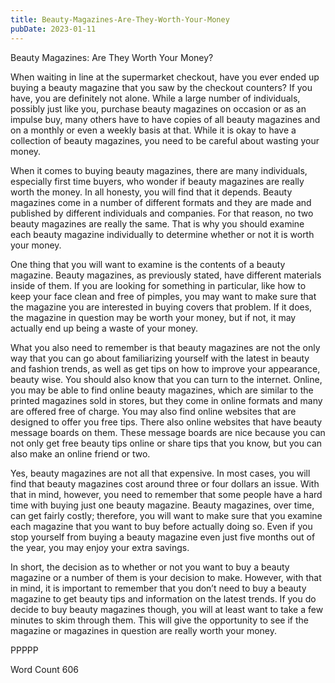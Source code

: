 ```yaml
---
title: Beauty-Magazines-Are-They-Worth-Your-Money
pubDate: 2023-01-11
---
```


Beauty Magazines: Are They Worth Your Money?

When waiting in line at the supermarket checkout, have you ever ended up buying a beauty magazine that you saw by the checkout counters?  If you have, you are definitely not alone.  While a large number of individuals, possibly just like you, purchase beauty magazines on occasion or as an impulse buy, many others have to have copies of all beauty magazines and on a monthly or even a weekly basis at that.  While it is okay to have a collection of beauty magazines, you need to be careful about wasting your money.

When it comes to buying beauty magazines, there are many individuals, especially first time buyers, who wonder if beauty magazines are really worth the money.  In all honesty, you will find that it depends.  Beauty magazines come in a number of different formats and they are made and published by different individuals and companies. For that reason, no two beauty magazines are really the same.  That is why you should examine each beauty magazine individually to determine whether or not it is worth your money.

One thing that you will want to examine is the contents of a beauty magazine.  Beauty magazines, as previously stated, have different materials inside of them.  If you are looking for something in particular, like how to keep your face clean and free of pimples, you may want to make sure that the magazine you are interested in buying covers that problem.  If it does, the magazine in question may be worth your money, but if not, it may actually end up being a waste of your money.

What you also need to remember is that beauty magazines are not the only way that you can go about familiarizing yourself with the latest in beauty and fashion trends, as well as get tips on how to improve your appearance, beauty wise.  You should also know that you can turn to the internet.  Online, you may be able to find online beauty magazines, which are similar to the printed magazines sold in stores, but they come in online formats and many are offered free of charge.  You may also find online websites that are designed to offer you free tips.  There also online websites that have beauty message boards on them. These message boards are nice because you can not only get free beauty tips online or share tips that you know, but you can also make an online friend or two.

Yes, beauty magazines are not all that expensive.  In most cases, you will find that beauty magazines cost around three or four dollars an issue.  With that in mind, however, you need to remember that some people have a hard time with buying just one beauty magazine.  Beauty magazines, over time, can get fairly costly; therefore, you will want to make sure that you examine each magazine that you want to buy before actually doing so.  Even if you stop yourself from buying a beauty magazine even just five months out of the year, you may enjoy your extra savings.

In short, the decision as to whether or not you want to buy a beauty magazine or a number of them is your decision to make.  However, with that in mind, it is important to remember that you don’t need to buy a beauty magazine to get beauty tips and information on the latest trends.  If you do decide to buy beauty magazines though, you will at least want to take a few minutes to skim through them.  This will give the opportunity to see if the magazine or magazines in question are really worth your money.

PPPPP

Word Count 606